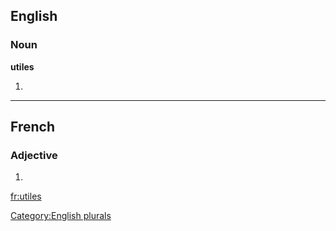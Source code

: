 ==English==

===Noun===
'''utiles'''

# {{plural of|[[utile]]}}

[[Category:English plurals]]

----

==French==

===Adjective===
{{fr-adj-form}} {{p}}

# {{form of| plural|utile|lang=French}}

[[fr:utiles]]
